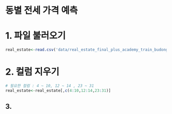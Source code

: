 # 동별 전세 가격 예측

# 1. 파일 불러오기

```r
real_estate<-read.csv('data/real_estate_final_plus_academy_train_budongsan_noise_bus_park_cctv_apartment.csv')
```

# 2. 컬럼 지우기

```r
# 필요한 컬럼 : 4 ~ 10, 12 ~ 14 , 23 ~ 31
real_estate<-real_estate[,c(4:10,12:14,23:31)]
```

## 3. 
